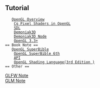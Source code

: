 == Tutorial ==	
	[[Tutorial/Overview|OpenGL Overview]]<br />
	[[Tutorial/CgPixelShadersInOpenGL|Cg Pixel Shaders in OpenGL]]<br />
	[[Tutorial/SDL|SDL]]<br />
	[[Tutorial/Demoniak3D|Demoniak3D]]<br />
	[[Tutorial/Demoniak3DNode|Demoniak3D Node]]<br />
	[[Tutorial/OpenGL33|OpenGL 3.3+]]<br />
== Book Note ==
	[[Book/OpenglSuperBible|OpenGL SuperBible]]<br />
	[[Book/OpenglSuperBible6th|OpenGL SuperBible 6th]]<br />
	[[API/API|API]]<br />
	[[GLSL/OpenGLShadingLanguage|OpenGL Shading Language(3rd Edition )]]<br />
== Other ==
[[GLFW/GLFWNote|GLFW Note]] <br />
[[GLM/GLMNote|GLM Note]] <br />
